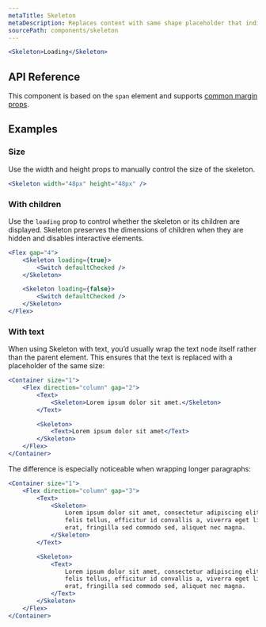 ```yaml
---
metaTitle: Skeleton
metaDescription: Replaces content with same shape placeholder that indicates a loading state.
sourcePath: components/skeleton
---
```


```jsx live="true"
<Skeleton>Loading</Skeleton>
```

## API Reference

This component is based on the `span` element and supports [common margin props](/themes/docs/overview/layout#margin-props).

<ThemesPropsTable defs="skeletonPropDefs" />

## Examples

### Size

Use the width and height props to manually control the size of the skeleton.

```jsx live="true"
<Skeleton width="48px" height="48px" />
```

### With children

Use the `loading` prop to control whether the skeleton or its children are displayed. Skeleton preserves the dimensions of children when they are hidden and disables interactive elements.

```jsx live="true"
<Flex gap="4">
	<Skeleton loading={true}>
		<Switch defaultChecked />
	</Skeleton>

	<Skeleton loading={false}>
		<Switch defaultChecked />
	</Skeleton>
</Flex>
```

### With text

When using Skeleton with text, you’d usually wrap the text node itself rather than the parent element. This ensures that the text is replaced with a placeholder of the same size:

```jsx live="true" line="4,7,9"
<Container size="1">
	<Flex direction="column" gap="2">
		<Text>
			<Skeleton>Lorem ipsum dolor sit amet.</Skeleton>
		</Text>

		<Skeleton>
			<Text>Lorem ipsum dolor sit amet</Text>
		</Skeleton>
	</Flex>
</Container>
```

The difference is especially noticeable when wrapping longer paragraphs:

```jsx live="true" line="4,8,11,17"
<Container size="1">
	<Flex direction="column" gap="3">
		<Text>
			<Skeleton>
				Lorem ipsum dolor sit amet, consectetur adipiscing elit. Pellentesque
				felis tellus, efficitur id convallis a, viverra eget libero. Nam magna
				erat, fringilla sed commodo sed, aliquet nec magna.
			</Skeleton>
		</Text>

		<Skeleton>
			<Text>
				Lorem ipsum dolor sit amet, consectetur adipiscing elit. Pellentesque
				felis tellus, efficitur id convallis a, viverra eget libero. Nam magna
				erat, fringilla sed commodo sed, aliquet nec magna.
			</Text>
		</Skeleton>
	</Flex>
</Container>
```
